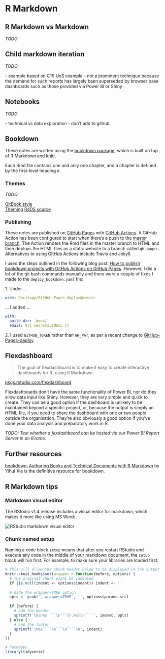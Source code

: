 # R Markdown {#rmd}

## R Markdown vs Markdown

*TODO*

## Child markdown iteration

*TODO*

\- example based on C19 UoS example - not a prominent technique because the demand for such reports has largely been superseded by browser base dashboards such as those provided via Power BI or Shiny

## Notebooks

*TODO*

\- technical vs data exploration - don't add to github

## Bookdown

These notes are written using the [bookdown package](https://pkgs.rstudio.com/bookdown/), which is built on top of R Markdown and [knitr](https://yihui.org/knitr/).

Each Rmd file contains one and only one chapter, and a chapter is defined by the first-level heading `#`.

### Themes

*TODO*

[GitBook style](https://bookdown.org/yihui/bookdown/html.html#gitbook-style)\
[Theming](https://snowdreams1006.github.io/gitbook-official/en/themes/) [R4DS source](https://github.com/hadley/r4ds)

### Publishing {#publishing}

These notes are published on [GitHub Pages](https://pages.github.com/) with [GitHub Actions](https://github.com/features/actions). A GitHub Action has been configured to start when there's a push to the [master branch](https://github.com/scc-pi/notes). The Action renders the Rmd files in the master branch to HTML and then deploys the HTML files as a static website to a branch called `gh-pages`. Alternatives to using GitHub Actions include Travis and Jekyll.

I used the steps outlined in the following blog post: [How to publish bookdown projects with GitHub Actions on GitHub Pages](https://medium.com/@delucmat/how-to-publish-bookdown-projects-with-github-actions-on-github-pages-6e6aecc7331e). However, I did a lot of the git bash commands manually and there were a couple of fixes I made to the `deploy_bookdown.yaml` file:

1\. Under ...

``` .yaml
uses: Cecilapp/GitHub-Pages-deploy@master
```

... I added ...

``` .yaml
with:       
  build_dir: _book/       
  email: ${{ secrets.EMAIL }}
```

2\. I used `GITHUB_TOKEN` rather than `GH_PAT`, as per a recent change to [GitHub-Pages-deploy](https://github.com/Cecilapp/GitHub-Pages-deploy#news).

## Flexdashboard

> The goal of flexdashboard is to make it easy to create interactive dashboards for R, using R Markdown.

[pkgs.rstudio.com/flexdashboard](https://pkgs.rstudio.com/flexdashboard/)

Flexdashboards don't have the same functionality of Power BI, nor do they allow data input like Shiny. However, they are very simple and quick to create. They can be a good option if the dashboard is unlikely to be maintained beyond a specific project, or, because the output is simply an HTML file, if you need to share the dashboard with one or two people outside the organisation. They're also obviously a good option if you've done your data analysis and preparatory work in R.

*TODO: Test whether a fexdashboard can be hosted via our Power BI Report Server in an IFrame.*

## Further resources

[bookdown: Authoring Books and Technical Documents with R Markdown](https://bookdown.org/yihui/bookdown/) by Yihui Xie is the definitive resource for bookdown.

## R Markdown tips

### Markdown visual editor

The RStudio v1.4 release includes a visual editor for markdown, which makes it more like using MS Word:

![](images/rmd-editor.png "RStudio markdown visual editor")

### Chunk named setup

Naming a code block `setup` means that after you restart RStudio and execute any code in the middle of your markdown document, the `setup` block will run first. For example, to make sure your libraries are loaded first:

```r
# This will allow the chunk header below to be displayed in the output  
knitr::knit_hooks$set(wrapper = function(before, options) {
  # the original chunk might be indented
  if (is.null(indent <- options$indent)) indent <- ''
  
  # hide the wrapper=TRUE option
  opts <- gsub(', wrapper=TRUE', '', options$params.src)
  
  if (before) {
    # add the header
    sprintf('\n\n%s````\n```{r,%s}\n````', indent, opts)
  } else {
    # add the footer
    sprintf('\n%s````\n```\n````\n', indent)
  }
})
```

```r
# Packages
library(tidyverse)
```
